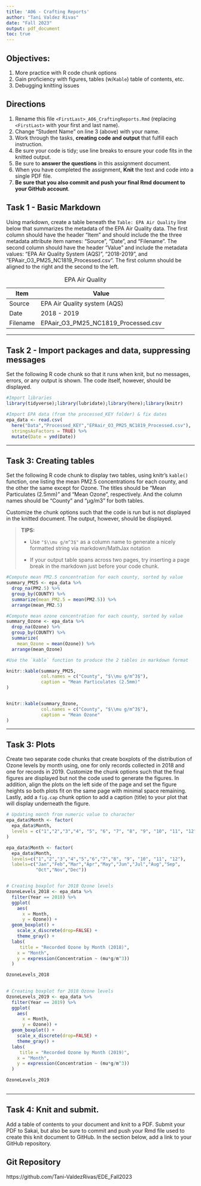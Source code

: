 ```yaml
---
title: 'A06 - Crafting Reports'
author: "Tani Valdez Rivas" 
date: "Fall 2023"
output: pdf_document
toc: true
---
```


## Objectives:

1.  More practice with R code chunk options
2.  Gain proficiency with figures, tables (w/`Kable`) table of contents, etc.
3.  Debugging knitting issues

## Directions

1.  Rename this file `<FirstLast>_A06_CraftingReports.Rmd` (replacing `<FirstLast>` with your first and last name).
2.  Change "Student Name" on line 3 (above) with your name.
3.  Work through the tasks, **creating code and output** that fulfill each instruction.
4.  Be sure your code is tidy; use line breaks to ensure your code fits in the knitted output.
5.  Be sure to **answer the questions** in this assignment document.
6.  When you have completed the assignment, **Knit** the text and code into a single PDF file.
7.  **Be sure that you also commit and push your final Rmd document to your GitHub account**.

## Task 1 - Basic Markdown

Using markdown, create a table beneath the `Table: EPA Air Quality` line below that summarizes the metadata of the EPA Air Quality data. The first column should have the header "Item" and should include the the three metadata attribute item names: "Source", "Date", and "Filename". The second column should have the header "Value" and include the metadata values: "EPA Air Quality System (AQS)", "2018-2019", and "EPAair_O3_PM25_NC1819_Processed.csv". The first column should be aligned to the right and the second to the left.

| Item     | Value                               |
|----------|-------------------------------------|
| Source   | EPA Air Quality system (AQS)        |
| Date     | 2018 - 2019                         |
| Filename | EPAair_O3_PM25_NC1819_Processed.csv |

: EPA Air Quality

------------------------------------------------------------------------

## Task 2 - Import packages and data, suppressing messages

Set the following R code chunk so that it runs when knit, but no messages, errors, or any output is shown. The code itself, however, should be displayed.

```r

#Import libraries
library(tidyverse);library(lubridate);library(here);library(knitr) 

#Import EPA data (from the processed_KEY folder) & fix dates
epa_data <- read.csv(
  here("Data","Processed_KEY","EPAair_O3_PM25_NC1819_Processed.csv"),
  stringsAsFactors = TRUE) %>% 
  mutate(Date = ymd(Date))
```

------------------------------------------------------------------------

## Task 3: Creating tables

Set the following R code chunk to display two tables, using knitr's `kable()` function, one listing the mean PM2.5 concentrations for each county, and the other the same except for Ozone. The titles should be "Mean Particulates (2.5mm)" and "Mean Ozone", respectively. And the column names should be "County" and "µg/m3" for both tables.

Customize the chunk options such that the code is run but is not displayed in the knitted document. The output, however, should be displayed.

> **TIPS:**
>
> -   Use `"$\\mu g/m^3$"` as a column name to generate a nicely formatted string via markdown/MathJax notation
>
> -   If your output table spans across two pages, try inserting a page break in the markdown just before your code chunk.

\newpage

```r
#Compute mean PM2.5 concentration for each county, sorted by value
summary_PM25 <- epa_data %>% 
  drop_na(PM2.5) %>% 
  group_by(COUNTY) %>% 
  summarize(mean_PM2.5 = mean(PM2.5)) %>% 
  arrange(mean_PM2.5)

#Compute mean ozone concentration for each county, sorted by value
summary_Ozone <- epa_data %>% 
  drop_na(Ozone) %>% 
  group_by(COUNTY) %>% 
  summarize(
    mean_Ozone = mean(Ozone)) %>% 
  arrange(mean_Ozone)

#Use the `kable` function to produce the 2 tables in markdown format

knitr::kable(summary_PM25,
             col.names = c("County", "$\\mu g/m^3$"),
             caption = "Mean Particulates (2.5mm)"
)


knitr::kable(summary_Ozone,
             col.names = c("County", "$\\mu g/m^3$"),
             caption = "Mean Ozone"
)
```

------------------------------------------------------------------------

## Task 3: Plots

Create two separate code chunks that create boxplots of the distribution of Ozone levels by month using, one for only records collected in 2018 and one for records in 2019. Customize the chunk options such that the final figures are displayed but not the code used to generate the figures. In addition, align the plots on the left side of the page and set the figure heights so both plots fit on the same page with minimal space remaining. Lastly, add a `fig.cap` chunk option to add a caption (title) to your plot that will display underneath the figure.

```r

# Updating month from numeric value to character 
epa_data$Month <- factor(
  epa_data$Month,
  levels = c("1","2","3","4", "5", "6", "7", "8", "9", "10", "11", "12")
)

epa_data$Month <- factor(
  epa_data$Month, 
  levels=c("1","2","3","4","5","6","7","8", "9", "10", "11", "12"),
  labels=c("Jan","Feb","Mar","Apr","May","Jun","Jul","Aug","Sep",
           "Oct","Nov","Dec"))


# Creating boxplot for 2018 Ozone levels
OzoneLevels_2018 <- epa_data %>% 
  filter(Year == 2018) %>%
  ggplot(
    aes(
      x = Month,
      y = Ozone)) +
  geom_boxplot() +
    scale_x_discrete(drop=FALSE) +
    theme_gray() +
  labs(
     title = "Recorded Ozone by Month (2018)",
    x = "Month", 
    y = expression(Concentration ~ (mu*g/m^3)) 
  )

OzoneLevels_2018
  


```

```r

# Creating boxplot for 2018 Ozone levels
OzoneLevels_2019 <- epa_data %>% 
  filter(Year == 2019) %>%
  ggplot(
    aes(
      x = Month,
      y = Ozone)) +
  geom_boxplot() +
    scale_x_discrete(drop=FALSE) +
    theme_gray() +
  labs(
     title = "Recorded Ozone by Month (2019)",
    x = "Month", 
    y = expression(Concentration ~ (mu*g/m^3)) 
  )

OzoneLevels_2019
  
```

------------------------------------------------------------------------

\newpage

## Task 4: Knit and submit.

Add a table of contents to your document and knit to a PDF. Submit your PDF to Sakai, but also be sure to commit and push your Rmd file used to create this knit document to GitHub. In the section below, add a link to your GitHub repository.

## Git Repository

https://github.com/Tani-ValdezRivas/EDE_Fall2023
